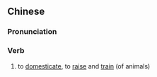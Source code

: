 {{also|驯养}}
==Chinese==
{{zh-forms|s=驯养}}

===Pronunciation===
{{zh-pron
|m=驯yǎng
|c=seon4 joeng5
|mn=qz,xm:sûn-ióng/zz:sûn-iáng
|cat=v
}}

===Verb===
{{zh-verb}}

# to [[domesticate]], to [[raise]] and [[train]] (of animals)